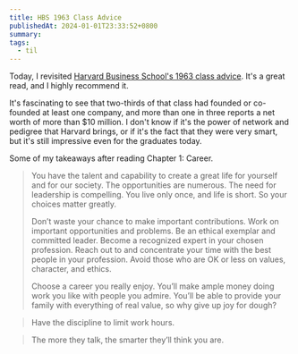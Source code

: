 ```yaml
---
title: HBS 1963 Class Advice
publishedAt: 2024-01-01T23:33:52+0800
summary:
tags:
  - til
---
```


Today, I revisited [Harvard Business School's 1963 class advice](https://hbs1963.com/). It's a great read, and I highly recommend it.

It's fascinating to see that two-thirds of that class had founded or co-founded at least one company, and more than one in three reports a net worth of more than $10 million. I don't know if it's the power of network and pedigree that Harvard brings, or if it's the fact that they were very smart, but it's still impressive even for the graduates today.

Some of my takeaways after reading Chapter 1: Career.

> You have the talent and capability to create a great life for yourself and for our society. The opportunities are numerous. The need for leadership is compelling. You live only once, and life is short. So your choices matter greatly.
>
> Don’t waste your chance to make important contributions. Work on important opportunities and problems. Be an ethical exemplar and committed leader. Become a recognized expert in your chosen profession. Reach out to and concentrate your time with the best people in your profession. Avoid those who are OK or less on values, character, and ethics.
>
> Choose a career you really enjoy. You’ll make ample money doing work you like with people you admire. You’ll be able to provide your family with everything of real value, so why give up joy for dough?

> Have the discipline to limit work hours.

> The more they talk, the smarter they’ll think you are.
